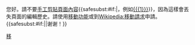 {{{icon|[[File:Information.svg|25px]] }}}您好。請不要[[Wikipedia:剪貼移動|手工剪貼頁面內容]]{{<includeonly>safesubst:</includeonly>#if:{{{1|}}}|，例如[[{{{1}}}]]}}，因為這樣會丟失頁面的編輯歷史。請使用[[Help:页面重命名|移動功能]]或到[[Wikipedia:移動請求]]申請。{{<includeonly>safesubst:</includeonly>#if:{{{2|}}}|{{{2}}}|谢谢！}}<noinclude>
{{Singlenotice}}
[[Category:用户警告模板|移]]</noinclude>
